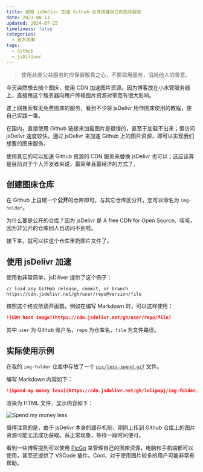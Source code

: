 ```yaml
---
title: 使用 jsDelivr 加速 Github 仓库搭建自己的图床服务
date: 2021-08-13
updated: 2024-07-25
timeliness: false
categories:
  - 技术琐事
tags:
  - Github
  - jsDiliver
---
```


> 使用此类公益服务时应保留敬畏之心，不要滥用服务，消耗他人的善意。

今天突然想去搞个图床，使用 CDN 加速图片资源。因为博客放在小水管服务器上，直接用这个服务器向用户传输图片资源对带宽有很大影响。

遂上网搜索有无免费图床的服务，看到不少将 jsDelivr 用作图床使用的教程，便自己实践一番。

在国内，直接使用 Github 链接来加载图片是很慢的，甚至于加载不出来；但访问 jsDelivr 速度较快。通过 jsDelivr 来加速 Github 上的图片资源，即可以实现我们想要的图床服务。

使用其它的可以加速 Github 资源的 CDN 服务来替换 jsDelivr 也可以；这应该算是目前对于个人开发者来说，最简单且最经济的方式了。

## 创建图床仓库

在 Github 上自建一个**公开**的仓库即可，与其它仓库区分开，您可以命名为 `img-holder`。

为什么要是公开的仓库？因为 jsDelivr 是 A free CDN for Open Source。咳咳，因为非公开的仓库别人也访问不到啦。

接下来，就可以往这个仓库里扔图片文件了。

## 使用 jsDelivr 加速

使用也非常简单，jsDiliver 提供了这个例子：

```plaintext
// load any GitHub release, commit, or branch
https://cdn.jsdelivr.net/gh/user/repo@version/file
```

按照这个格式依葫芦画瓢，例如在编写 Markdown 时，可以这样使用：

```md
![CDN host image](https://cdn.jsdelivr.net/gh/user/repo/file)
```

其中 `user` 为 Github 账户名，`repo` 为仓库名，`file` 为文件路径。

## 实际使用示例

在我的 `img-folder` 仓库中存放了一个 [`pic/less-spend.gif`](https://github.com/LolipopJ/img-folder/blob/master/pic/less-spend.gif) 文件。

编写 Markdown 内容如下：

```md
![Spend my money less](https://cdn.jsdelivr.net/gh/lolipopj/img-folder/pic/less-spend.gif)
```

渲染为 HTML 文件，显示内容如下：

![Spend my money less](https://cdn.jsdelivr.net/gh/lolipopj/img-folder/pic/less-spend.gif)

值得注意的是，由于 jsDelivr 本身的缓存机制，刚刚上传到 Github 仓库上的图片资源可能无法成功获取。系正常现象，等待一段时间便可。

看到一些博客提到可以使用 [PicGo](https://github.com/Molunerfinn/PicGo) 来管理自己的图床资源，电脑和手机端都可以使用，甚至还提供了 VSCode 插件。Cool，对于使用图片较多的用户可能非常有帮助。
